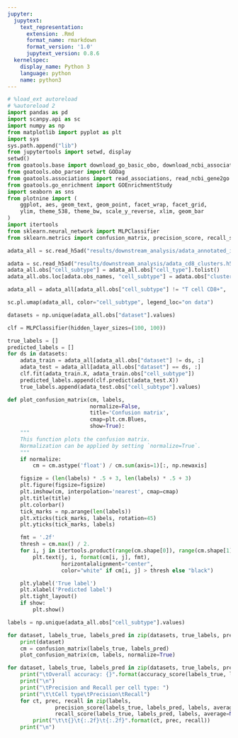 ```yaml
---
jupyter:
  jupytext:
    text_representation:
      extension: .Rmd
      format_name: rmarkdown
      format_version: '1.0'
      jupytext_version: 0.8.6
  kernelspec:
    display_name: Python 3
    language: python
    name: python3
---
```


```python
# %load_ext autoreload
# %autoreload 2
import pandas as pd
import scanpy.api as sc
import numpy as np
from matplotlib import pyplot as plt
import sys
sys.path.append("lib")
from jupytertools import setwd, display
setwd()
from goatools.base import download_go_basic_obo, download_ncbi_associations
from goatools.obo_parser import GODag
from goatools.associations import read_associations, read_ncbi_gene2go
from goatools.go_enrichment import GOEnrichmentStudy
import seaborn as sns
from plotnine import (
    ggplot, aes, geom_text, geom_point, facet_wrap, facet_grid, 
    ylim, theme_538, theme_bw, scale_y_reverse, xlim, geom_bar
)
import itertools
from sklearn.neural_network import MLPClassifier
from sklearn.metrics import confusion_matrix, precision_score, recall_score, accuracy_score

```

```python
adata_all = sc.read_h5ad("results/downstream_analysis/adata_annotated_integrated.h5ad")
```

```python
adata = sc.read_h5ad("results/downstream_analysis/adata_cd8_clusters.h5ad")
adata_all.obs["cell_subtype"] = adata_all.obs["cell_type"].tolist()
adata_all.obs.loc[adata.obs_names, "cell_subtype"] = adata.obs["clusters"].tolist()
```

```python
adata_all = adata_all[adata_all.obs["cell_subtype"] != "T cell CD8+", :].copy()
```

```python
sc.pl.umap(adata_all, color="cell_subtype", legend_loc="on data")
```

```python
datasets = np.unique(adata_all.obs["dataset"].values)
```

```python
clf = MLPClassifier(hidden_layer_sizes=(100, 100))
```

```python
true_labels = []
predicted_labels = []
for ds in datasets:
    adata_train = adata_all[adata_all.obs["dataset"] != ds, :]
    adata_test = adata_all[adata_all.obs["dataset"] == ds, :]
    clf.fit(adata_train.X, adata_train.obs["cell_subtype"])
    predicted_labels.append(clf.predict(adata_test.X))
    true_labels.append(adata_test.obs["cell_subtype"].values)
```

```python
def plot_confusion_matrix(cm, labels,
                          normalize=False,
                          title='Confusion matrix',
                          cmap=plt.cm.Blues,
                          show=True):
    """
    This function plots the confusion matrix.
    Normalization can be applied by setting `normalize=True`.
    """
    if normalize:
        cm = cm.astype('float') / cm.sum(axis=1)[:, np.newaxis]

    figsize = (len(labels) * .5 + 3, len(labels) * .5 + 3)
    plt.figure(figsize=figsize)
    plt.imshow(cm, interpolation='nearest', cmap=cmap)
    plt.title(title)
    plt.colorbar()
    tick_marks = np.arange(len(labels))
    plt.xticks(tick_marks, labels, rotation=45)
    plt.yticks(tick_marks, labels)

    fmt = '.2f'
    thresh = cm.max() / 2.
    for i, j in itertools.product(range(cm.shape[0]), range(cm.shape[1])):
        plt.text(j, i, format(cm[i, j], fmt),
                 horizontalalignment="center",
                 color="white" if cm[i, j] > thresh else "black")

    plt.ylabel('True label')
    plt.xlabel('Predicted label')
    plt.tight_layout()
    if show:
        plt.show()
```

```python
labels = np.unique(adata_all.obs["cell_subtype"].values)
```

```python
for dataset, labels_true, labels_pred in zip(datasets, true_labels, predicted_labels): 
    print(dataset)
    cm = confusion_matrix(labels_true, labels_pred)
    plot_confusion_matrix(cm, labels, normalize=True)
```

```python
for dataset, labels_true, labels_pred in zip(datasets, true_labels, predicted_labels): 
    print("\tOverall accuracy: {}".format(accuracy_score(labels_true, labels_pred)))
    print("\n")
    print("\tPrecision and Recall per cell type: ")
    print("\t\tCell type\tPrecision\tRecall")
    for ct, prec, recall in zip(labels,
               precision_score(labels_true, labels_pred, labels, average=None),
               recall_score(labels_true, labels_pred, labels, average=None)):
        print("\t\t{}\t{:.2f}\t{:.2f}".format(ct, prec, recall))
    print("\n")
```

```python

```
